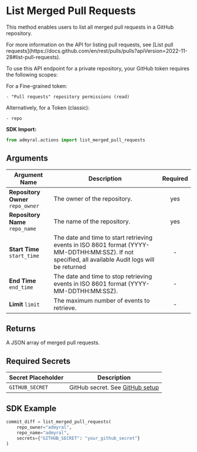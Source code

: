 
# List Merged Pull Requests

This method enables users to list all merged pull requests in a GitHub repository.

<Callout type="info">
	For more information on the API for listing pull requests, see [List pull
	requests](https://docs.github.com/en/rest/pulls/pulls?apiVersion=2022-11-28#list-pull-requests).
</Callout>

To use this API endpoint for a private repository, your GitHub token requires the following scopes:

For a Fine-grained token:

```
- "Pull requests" repository permissions (read)
```

Alternatively, for a Token (classic):

```
- repo
```

**SDK Import:**

```python
from admyral.actions import list_merged_pull_requests
```

## Arguments

| Argument Name                     | Description                                                                                                                                         | Required |
| --------------------------------- | --------------------------------------------------------------------------------------------------------------------------------------------------- | :------: |
| **Repository Owner** `repo_owner` | The owner of the repository.                                                                                                                        |   yes    |
| **Repository Name** `repo_name`   | The name of the repository.                                                                                                                         |   yes    |
| **Start Time** `start_time`       | The date and time to start retrieving events in ISO 8601 format (YYYY-MM-DDTHH:MM:SSZ). If not specified, all available Audit logs will be returned |    -     |
| **End Time** `end_time`           | The date and time to stop retrieving events in ISO 8601 format (YYYY-MM-DDTHH:MM:SSZ).                                                              |    -     |
| **Limit** `limit`                 | The maximum number of events to retrieve.                                                                                                           |    -     |

## Returns

A JSON array of merged pull requests.

## Required Secrets

| Secret Placeholder | Description                                                    |
| ------------------ | -------------------------------------------------------------- |
| `GITHUB_SECRET`    | GitHub secret. See [GitHub setup](/integrations/github/github) |

## SDK Example

```python
commit_diff = list_merged_pull_requests(
	repo_owner="admyral",
	repo_name="admyral",
	secrets={"GITHUB_SECRET": "your_github_secret"}
)
```
